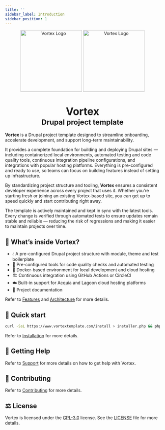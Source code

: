 ```yaml
---
title: ''
sidebar_label: Introduction
sidebar_position: 1
---
```


<div align="center">
  <picture>
    <img width="200" src="/img/logo-vortex-light.svg#gh-dark-mode-only" alt="Vortex Logo"/>
    <img width="200" src="/img/logo-vortex-dark.svg#gh-light-mode-only" alt="Vortex Logo"/>
  </picture>
  <h1 align="center">
    <big>Vortex</big><br/><small>Drupal project template</small>
  </h1>
</div>

**Vortex** is a Drupal project template designed to streamline onboarding,
accelerate development, and support long-term maintainability.

It provides a complete foundation for building and deploying Drupal sites —
including containerized local environments, automated testing and code quality
tools, continuous integration pipeline configurations, and integrations with popular hosting
platforms. Everything is pre-configured and ready to use, so teams can focus on
building features instead of setting up infrastructure.

By standardizing project structure and tooling, **Vortex** ensures a consistent
developer experience across every project that uses it. Whether you’re starting
fresh or joining an existing Vortex-based site, you can get up to speed quickly
and start contributing right away.

The template is actively maintained and kept in sync with the latest tools.
Every change is verified through automated tests to ensure updates remain stable
and reliable — reducing the risk of regressions and making it easier to maintain
projects over time.


## 🎁  What’s inside Vortex?

<ul style={{ listStyle: 'none', paddingLeft: 0 }}>
  <li>💧 A pre-configured Drupal project structure with module, theme and test boilerplate</li>
  <li>🧰 Pre-configured tools for code quality checks and automated testing</li>
  <li>🐳 Docker-based environment for local development and cloud hosting</li>
  <li>🏗️ Continuous integration using GitHub Actions or CircleCI</li>
  <li>☁️ Built-in support for Acquia and Lagoon cloud hosting platforms</li>
  <li>📖 Project documentation</li>
</ul>

Refer to [Features](getting-started/features.mdx) and [Architecture](getting-started/architecture.mdx) for more details.

## 🚀 Quick start

```bash
curl -SsL https://www.vortextemplate.com/install > installer.php && php installer.php
```

Refer to [Installation](getting-started/installation.mdx) for more details.

## 🛟 Getting Help

Refer to [Support](../support) for more details on how to get help with Vortex.

## 🤝 Contributing

Refer to [Contributing](contributing) for more details.

## ⚖️ License

Vortex is licensed under the [GPL-3.0](https://www.gnu.org/licenses/gpl-3.0.en.html) license. See
the [LICENSE](https://github.com/drevops/vortex/blob/develop/LICENSE) file for more details.
